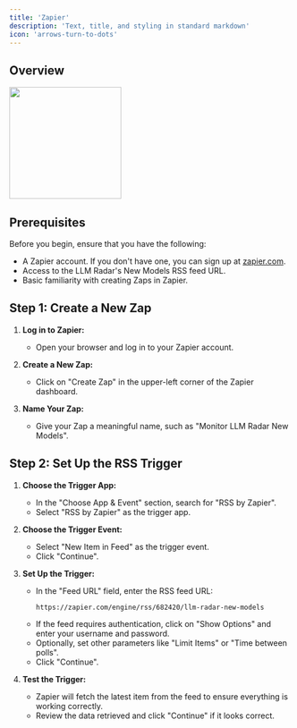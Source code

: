 ```yaml
---
title: 'Zapier'
description: 'Text, title, and styling in standard markdown'
icon: 'arrows-turn-to-dots'
---
```


## Overview

<img height="200" src="/images/zapier-rss.png" />

## Prerequisites

Before you begin, ensure that you have the following:

- A Zapier account. If you don't have one, you can sign up at [zapier.com](https://zapier.com/).
- Access to the LLM Radar's New Models RSS feed URL.
- Basic familiarity with creating Zaps in Zapier.

## Step 1: Create a New Zap

1. **Log in to Zapier:**
   - Open your browser and log in to your Zapier account.

2. **Create a New Zap:**
   - Click on "Create Zap" in the upper-left corner of the Zapier dashboard.

3. **Name Your Zap:**
   - Give your Zap a meaningful name, such as "Monitor LLM Radar New Models".

## Step 2: Set Up the RSS Trigger

1. **Choose the Trigger App:**
   - In the "Choose App & Event" section, search for "RSS by Zapier".
   - Select "RSS by Zapier" as the trigger app.

2. **Choose the Trigger Event:**
   - Select "New Item in Feed" as the trigger event.
   - Click "Continue".

3. **Set Up the Trigger:**
   - In the "Feed URL" field, enter the RSS feed URL:
     ```
     https://zapier.com/engine/rss/682420/llm-radar-new-models
     ```
   - If the feed requires authentication, click on "Show Options" and enter your username and password.
   - Optionally, set other parameters like "Limit Items" or "Time between polls".
   - Click "Continue".

4. **Test the Trigger:**
   - Zapier will fetch the latest item from the feed to ensure everything is working correctly.
   - Review the data retrieved and click "Continue" if it looks correct.